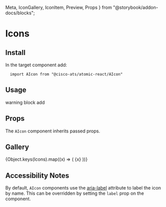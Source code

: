   Meta,
  IconGallery,
  IconItem,
  Preview,
  Props
} from "@storybook/addon-docs/blocks";


<Meta title="Components/Icons" component={AIcon} />

# Icons

## Install

In the target component add:

```
  import AIcon from "@cisco-ats/atomic-react/AIcon"
```

## Usage

<Preview>
  <AApp>
    <AIcon className="status-yellow--text">warning</AIcon>
    <AIcon size={32} className="status-red--text">
      block
    </AIcon>
    <AIcon size="large">add</AIcon>
  </AApp>
</Preview>

## Props

The `AIcon` component inherits passed props.

<Props of={AIcon} />

## Gallery

<IconGallery>
  {Object.keys(Icons).map((x) => (
    <IconItem name={x} key={x}>
      <AIcon>{x}</AIcon>
    </IconItem>
  ))}
</IconGallery>

## Accessibility Notes

By default, `AIcon` components use the [aria-label](https://www.w3.org/TR/wai-aria/#aria-label) attribute to label the icon by name. This can be overridden by setting the `label` prop on the component.
